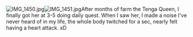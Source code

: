 [[File:IMG_1450.jpg|thumb]][[File:IMG_1451.jpg|thumb]]After months of farm the Tenga Queen, I finally got her at 3-5 doing daily quest. When I saw her, I made a noise I've never heard of in my life, the whole body twitched for a sec, nearly felt having a heart attack. xD<ac_metadata title="Amatsukaze get DA☆ZE!"> </ac_metadata>
